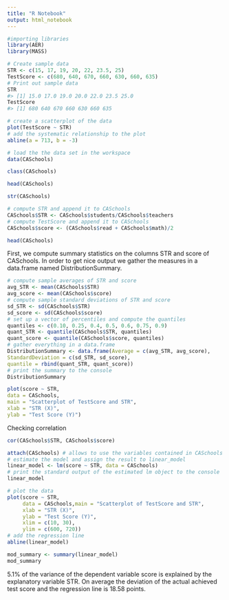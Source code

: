 ---
title: "R Notebook"
output: html_notebook
---

```{r}
#importing libraries
library(AER)
library(MASS)
```
```{r}
# Create sample data
STR <- c(15, 17, 19, 20, 22, 23.5, 25)
TestScore <- c(680, 640, 670, 660, 630, 660, 635)
# Print out sample data
STR
#> [1] 15.0 17.0 19.0 20.0 22.0 23.5 25.0
TestScore
#> [1] 680 640 670 660 630 660 635
```
```{r}
# create a scatterplot of the data
plot(TestScore ~ STR)
# add the systematic relationship to the plot
abline(a = 713, b = -3)
```
```{r}
# load the the data set in the workspace
data(CASchools)
```
```{r}
class(CASchools)
```
```{r}
head(CASchools)
```
```{r}
str(CASchools)
```
```{r}
# compute STR and append it to CASchools
CASchools$STR <- CASchools$students/CASchools$teachers
# compute TestScore and append it to CASchools
CASchools$score <- (CASchools$read + CASchools$math)/2
```
```{r}
head(CASchools)
```
First, we compute summary
statistics on the columns STR and score of CASchools. In order to get nice
output we gather the measures in a data.frame named DistributionSummary.
```{r}
# compute sample averages of STR and score
avg_STR <- mean(CASchools$STR)
avg_score <- mean(CASchools$score)
# compute sample standard deviations of STR and score
sd_STR <- sd(CASchools$STR)
sd_score <- sd(CASchools$score)
# set up a vector of percentiles and compute the quantiles
quantiles <- c(0.10, 0.25, 0.4, 0.5, 0.6, 0.75, 0.9)
quant_STR <- quantile(CASchools$STR, quantiles)
quant_score <- quantile(CASchools$score, quantiles)
# gather everything in a data.frame
DistributionSummary <- data.frame(Average = c(avg_STR, avg_score),
StandardDeviation = c(sd_STR, sd_score),
quantile = rbind(quant_STR, quant_score))
# print the summary to the console
DistributionSummary
```
```{r}
plot(score ~ STR,
data = CASchools,
main = "Scatterplot of TestScore and STR",
xlab = "STR (X)",
ylab = "Test Score (Y)")
```
Checking correlation
```{r}
cor(CASchools$STR, CASchools$score)
```
```{r}
attach(CASchools) # allows to use the variables contained in CASchools directly
# estimate the model and assign the result to linear_model
linear_model <- lm(score ~ STR, data = CASchools)
# print the standard output of the estimated lm object to the console
linear_model
```
```{r}
# plot the data
plot(score ~ STR,
     data = CASchools,main = "Scatterplot of TestScore and STR",
     xlab = "STR (X)",
     ylab = "Test Score (Y)",
     xlim = c(10, 30),
     ylim = c(600, 720))
# add the regression line
abline(linear_model)
```
```{r}
mod_summary <- summary(linear_model)
mod_summary
```
5.1% of the variance of the dependent variable score is explained by the
explanatory variable STR.
On average the deviation of the actual achieved test score and the regression line is 18.58 points.









